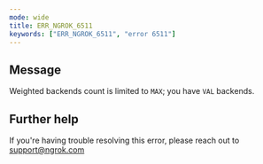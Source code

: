 ```yaml
---
mode: wide
title: ERR_NGROK_6511
keywords: ["ERR_NGROK_6511", "error 6511"]
---
```


## Message

Weighted backends count is limited to `MAX`; you have `VAL` backends.

## Further help

If you're having trouble resolving this error, please reach out to [support@ngrok.com](mailto:support@ngrok.com?subject=Help%20with%20ERR_NGROK_6511)

